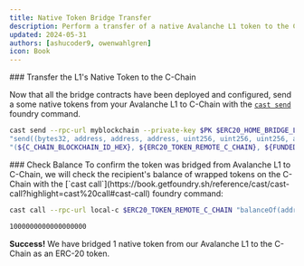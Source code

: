 ```yaml
---
title: Native Token Bridge Transfer
description: Perform a transfer of a native Avalanche L1 token to the C-Chain as an ERC-20 token.
updated: 2024-05-31
authors: [ashucoder9, owenwahlgren]
icon: Book
---
```


<Steps>
<Step>
### Transfer the L1's Native Token to the C-Chain

Now that all the bridge contracts have been deployed and configured, send a some native tokens from your Avalanche L1 to C-Chain with the [`cast send`](https://book.getfoundry.sh/reference/cast/cast-send) foundry command.

```bash
cast send --rpc-url myblockchain --private-key $PK $ERC20_HOME_BRIDGE_L1 \
"send((bytes32, address, address, address, uint256, uint256, uint256, address))" \
"(${C_CHAIN_BLOCKCHAIN_ID_HEX}, ${ERC20_TOKEN_REMOTE_C_CHAIN}, ${FUNDED_ADDRESS}, 0x0000000000000000000000000000000000000000, 0, 0, 250000, 0x0000000000000000000000000000000000000000)"  --value 1ether
```
</Step>

<Step>
### Check Balance
To confirm the token was bridged from Avalanche L1 to C-Chain, we will check the recipient's balance of wrapped tokens on the C-Chain with the [`cast call`](https://book.getfoundry.sh/reference/cast/cast-call?highlight=cast%20call#cast-call) foundry command:

```bash
cast call --rpc-url local-c $ERC20_TOKEN_REMOTE_C_CHAIN "balanceOf(address)(uint)" $FUNDED_ADDRESS
```

```bash
1000000000000000000
```
**Success!** We have bridged 1 native token from our Avalanche L1 to the C-Chain as an ERC-20 token.
</Step>
</Steps>
